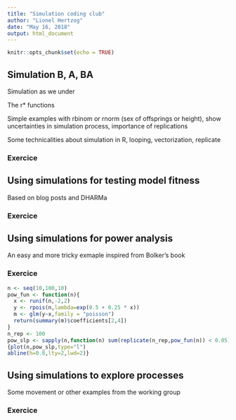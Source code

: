 ```yaml
---
title: "Simulation coding club"
author: "Lionel Hertzog"
date: "May 16, 2018"
output: html_document
---
```


```r
knitr::opts_chunk$set(echo = TRUE)
```

## Simulation B, A, BA

Simulation as we under

The r* functions

Simple examples with rbinom or rnorm (sex of offsprings or height), show uncertainties in simulation process, importance of replications

Some technicalities about simulation in R, looping, vectorization, replicate

### Exercice


## Using simulations for testing model fitness

Based on blog posts and DHARMa

### Exercice

## Using simulations for power analysis

An easy and more tricky exmaple inspired from Bolker's book

### Exercice

```r
n <- seq(10,100,10)
pow_fun <- function(n){
  x <- runif(n,-2,2)
  y <- rpois(n,lambda=exp(0.5 + 0.25 * x))
  m <- glm(y~x,family = "poisson")
  return(summary(m)$coefficients[2,4])
}
n_rep <- 100
pow_slp <- sapply(n,function(n) sum(replicate(n_rep,pow_fun(n)) < 0.05) / n_rep)
{plot(n,pow_slp,type="l")
abline(h=0.8,lty=2,lwd=2)}
```

## Using simulations to explore processes

Some movement or other examples from the working group

### Exercice










